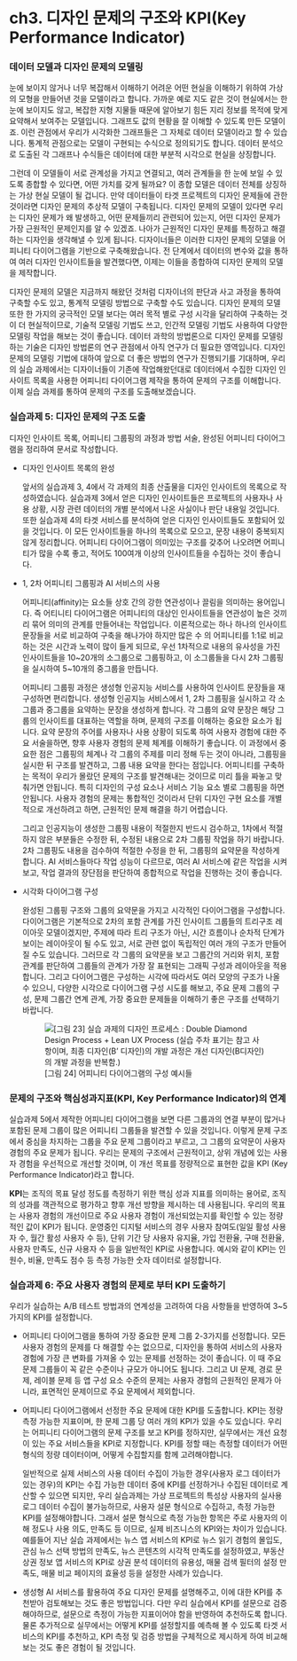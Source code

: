 # ch3. 디자인 문제의 구조와 KPI(Key Performance Indicator)

### 데이터 모델과 디자인 문제의 모델링

눈에 보이지 않거나 너무 복잡해서 이해하기 어려운 어떤 현실을 이해하기 위하여 가상의 모형을 만들어낸 것을 모델이라고 합니다. 가까운 예로 지도 같은 것이 현실에서는 한 눈에 보이지도 않고, 복잡한 지형 지물들 때문에 알아보기 힘든 지리 정보를 목적에 맞게 요약해서 보여주는 모델입니다. 그래프도 값의 현황을 잘 이해할 수 있도록 만든 모델이죠. 이런 관점에서 우리가 시각화한 그래프들은 그 자체로 데이터 모델이라고 할 수 있습니다. 통계적 관점으로는 모델이 구현되는 수식으로 정의되기도 합니다. 데이터 분석으로 도출된 각 그래프나 수식들은 데이터에 대한 부분적 시각으로 현실을 상징합니다.

그런데 이 모델들이 서로 관계성을 가지고 연결되고, 여러 관계들을 한 눈에 보일 수 있도록 종합할 수 있다면, 어떤 가치를 갖게 될까요? 이 종합 모델은 데이터 전체를 상징하는 가상 현실 모델이 될 겁니다. 만약 데이터들이 타겟 프로젝트의 디자인 문제들에 관한 것이라면 디자인 문제의 추상적 모델이 구축됩니다. 디자인 문제의 모델이 있다면 우리는 디자인 문제가 왜 발생하고, 어떤 문제들끼리 관련되어 있는지, 어떤 디자인 문제가 가장 근원적인 문제인지를 알 수 있겠죠. 나아가 근원적인 디자인 문제를 특정하고 해결하는 디자인을 생각해낼 수 있게 됩니다. 디자이너들은 이러한 디자인 문제의 모델을 어피니티 다이어그램을 기반으로 구축해왔습니다. 전 단계에서 데이터의 변수와 값을 통하여 여러 디자인 인사이트들을 발견했다면, 이제는 이들을 종합하여 디자인 문제의 모델을 제작합니다.

디자인 문제의 모델은 지금까지 해왔던 것처럼 디자이너의 판단과 사고 과정을 통하여 구축할 수도 있고, 통계적 모델링 방법으로 구축할 수도 있습니다. 디자인 문제의 모델 또한 한 가지의 궁극적인 모델 보다는 여러 목적 별로 구성 시각을 달리하여 구축하는 것이 더 현실적이므로, 기술적 모델링 기법도 쓰고, 인간적 모델링 기법도 사용하여 다양한 모델링 작업을 해보는 것이 좋습니다. 데이터 과학의 방법론으로 디자인 문제를 모델링하는 기술은 디자인 방법론의 연구 관점에서 아직 연구가 더 필요한 영역입니다. 디자인 문제의 모델링 기법에 대하여 앞으로 더 좋은 방법의 연구가 진행되기를 기대하며, 우리의 실습 과제에서는 디자이너들이 기존에 작업해왔던대로 데이터에서 수집한 디자인 인사이트 목록을 사용한 어피니티 다이어그램 제작을 통하여 문제의 구조를 이해합니다. 이제 실습 과제를 통하여 문제의 구조를 도출해보겠습니다.

### 실습과제 5: 디자인 문제의 구조 도출

디자인 인사이트 목록, 어피니티 그룹핑의 과정과 방법 서술, 완성된 어피니티 다이어그램을 정리하여 문서로 작성합니다.

-   디자인 인사이트 목록의 완성

    앞서의 실습과제 3, 4에서 각 과제의 최종 산출물을 디자인 인사이트의 목록으로 작성하였습니다. 실습과제 3에서 얻은 디자인 인사이트들은 프로젝트의 사용자나 사용 상황, 시장 관련 데이터의 개별 분석에서 나온 사실이나 판단 내용일 것입니다. 또한 실습과제 4의 타겟 서비스를 분석하여 얻은 디자인 인사이트들도 포함되어 있을 것입니다. 이 모든 인사이트들을 하나의 목록으로 모으고, 문장 내용이 중복되지 않게 정리합니다. 어피니티 다이어그램이 의미있는 구조를 갖추어 나오려면 어피니티가 많을 수록 좋고, 적어도 100여개 이상의 인사이트들을 수집하는 것이 좋습니다.

-   1, 2차 어피니티 그룹핑과 AI 서비스의 사용

    어피니티(affinity)는 요소들 상호 간의 강한 연관성이나 끌림을 의미하는 용어입니다. 즉 어티니티 다이어그램은 어피니티의 대상인 인사이트들을 연관성이 높은 것끼리 묶어 의미의 관계를 만들어내는 작업입니다. 이론적으로는 하나 하나의 인사이트 문장들을 서로 비교하여 구축을 해나가야 하지만 많은 수 의 어피니티를 1:1로 비교하는 것은 시간과 노력이 많이 들게 되므로, 우선 1차적으로 내용의 유사성을 가진 인사이트들을 10\~20개의 소그룹으로 그룹핑하고, 이 소그룹들을 다시 2차 그룹핑을 실시하여 5\~10개의 중그룹을 만듭니다.

    어피니티 그룹핑 과정은 생성형 인공지능 서비스를 사용하여 인사이트 문장들을 재구성하면 편리합니다. 생성형 인공지능 서비스에서 1, 2차 그룹핑을 실시하고 각 소그룹과 중그룹을 요약하는 문장을 생성하게 합니다. 각 그룹의 요약 문장은 해당 그룹의 인사이트를 대표하는 역할을 하며, 문제의 구조를 이해하는 중요한 요소가 됩니다. 요약 문장의 주어를 사용자나 사용 상황이 되도록 하여 사용자 경험에 대한 주요 서술을하면, 향후 사용자 경험의 문제 체계를 이해하기 좋습니다. 이 과정에서 중요한 점은 그룹핑의 체계나 각 그룹의 주제를 미리 정해 두는 것이 아니라, 그룹핑을 실시한 뒤 구조를 발견하고, 그룹 내용 요약을 한다는 점입니다. 어피니티를 구축하는 목적이 우리가 몰랐던 문제의 구조를 발견해내는 것이므로 미리 틀을 짜놓고 맞춰가면 안됩니다. 특히 디자인의 구성 요소나 서비스 기능 요소 별로 그룹핑을 하면 안됩니다. 사용자 경험의 문제는 통합적인 것이라서 단위 디자인 구현 요소를 개별적으로 개선하려고 하면, 근원적인 문제 해결을 하기 어렵습니다.

    그리고 인공지능이 생성한 그룹핑 내용이 적절한지 반드시 검수하고, 1차에서 적절하지 않은 부분들은 수정한 뒤, 수정된 내용으로 2차 그룹핑 작업을 하기 바랍니다. 2차 그룹핑도 내용을 검수하여 적절한 수정을 한 뒤, 그룹핑의 요약문을 작성하게 합니다. AI 서비스들마다 작업 성능이 다르므로, 여러 AI 서비스에 같은 작업을 시켜보고, 작업 결과의 장단점을 판단하여 종합적으로 작업을 진행하는 것이 좋습니다.

-   시각화 다이어그램 구성

    완성된 그룹핑 구조와 그룹의 요약문을 가지고 시각적인 다이어그램을 구성합니다. 다이어그램은 기본적으로 2차의 포함 관계를 가진 인사이트 그룹들의 트리구조 레이아웃 모델이겠지만, 주제에 따라 트리 구조가 아닌, 시간 흐름이나 순차적 단계가 보이는 레이아웃이 될 수도 있고, 서로 관련 없이 독립적인 여러 개의 구조가 만들어질 수도 있습니다. 그러므로 각 그룹의 요약문을 보고 그룹간의 거리와 위치, 포함 관계를 판단하여 그룹들의 관계가 가장 잘 표현되는 그래픽 구성과 레이아웃을 적용합니다. 그리고 다이어그램은 구성하는 시각에 따라서도 여러 모양의 구조가 나올 수 있으니, 다양한 시각으로 다이어그램 구성 시도를 해보고, 주요 문제 그룹의 구성, 문제 그룹간 연계 관계, 가장 중요한 문제들을 이해하기 좋은 구조를 선택하기 바랍니다.

    ![\[그림 24\] 어피니티 다이어그램의 구성 예시들](ch3 디자인 문제의 구조와 KPI/24.png){alt="[그림 23] 실습 과제의 디자인 프로세스 : Double Diamond Design Process + Lean UX Process (실습 주차 표기는 참고 사항이며, 최종 디자인(B’ 디자인)의 개발 과정은 개선 디자인(B디자인)의 개발 과정을 반복함.)"}

### 문제의 구조와 핵심성과지표(KPI, Key Performance Indicator)의 연계

실습과제 5에서 제작한 어피니티 다이어그램을 보면 다른 그룹과의 연결 부분이 많거나 포함된 문제 그룹이 많은 어피니티 그룹들을 발견할 수 있을 것입니다. 이렇게 문제 구조에서 중심을 차지하는 그룹을 주요 문제 그룹이라고 부르고, 그 그룹의 요약문이 사용자 경험의 주요 문제가 됩니다. 우리는 문제의 구조에서 근원적이고, 상위 개념에 있는 사용자 경험을 우선적으로 개선할 것이며, 이 개선 목표를 정량적으로 표현한 값을 KPI (Key Performance Indicator)라고 합니다.

**KPI**는 조직의 목표 달성 정도를 측정하기 위한 핵심 성과 지표를 의미하는 용어로, 조직의 성과를 객관적으로 평가하고 향후 개선 방향을 제시하는 데 사용됩니다. 우리의 목표는 사용자 경험의 개선이므로 주요 사용자 경험이 개선되었는지를 확인할 수 있는 정량적인 값이 KPI가 됩니다. 운영중인 디지털 서비스의 경우 사용자 참여도(일일 활성 사용자 수, 월간 활성 사용자 수 등), 단위 기간 당 사용자 유지율, 가입 전환율, 구매 전환율, 사용자 만족도, 신규 사용자 수 등을 일반적인 KPI로 사용합니다. 예시와 같이 KPI는 인원수, 비율, 만족도 점수 등 측정 가능한 숫자 데이터로 설정합니다.

### 실습과제 6: 주요 사용자 경험의 문제로 부터 KPI 도출하기

우리가 실습하는 A/B 테스트 방법과의 연계성을 고려하여 다음 사항들을 반영하여 3\~5가지의 KPI를 설정합니다.

-   어피니티 다이어그램을 통하여 가장 중요한 문제 그룹 2-3가지를 선정합니다. 모든 사용자 경험의 문제를 다 해결할 수는 없으므로, 디자인을 통하여 서비스의 사용자 경험에 가장 큰 변화를 가져올 수 있는 문제를 선정하는 것이 좋습니다. 이 때 주요 문제 그룹들이 꼭 같은 수준이나 규모가 아니어도 됩니다. 그리고 UI 문제, 경로 문제, 레이블 문제 등 앱 구성 요소 수준의 문제는 사용자 경험의 근원적인 문제가 아니라, 표면적인 문제이므로 주요 문제에서 제외합니다.

-   어피니티 다이어그램에서 선정한 주요 문제에 대한 KPI를 도출합니다. KPI는 정량 측정 가능한 지표이며, 한 문제 그룹 당 여러 개의 KPI가 있을 수도 있습니다. 우리는 어피니티 다이어그램의 문제 구조를 보고 KPI를 정하지만, 실무에서는 개선 요청이 있는 주요 서비스들을 KPI로 지정합니다. KPI를 정할 때는 측정할 데이터가 어떤 형식의 정량 데이터이며, 어떻게 수집할지를 함께 고려해야합니다.

    일반적으로 실제 서비스의 사용 데이터 수집이 가능한 경우(사용자 로그 데이터가 있는 경우)의 KPI는 수집 가능한 데이터 중에 KPI를 선정하거나 수집된 데이터로 계산할 수 있으면 되지만, 우리 실습과제는 가상 프로젝트의 특성상 사용자의 실사용 로그 데이터 수집이 불가능하므로, 사용자 설문 형식으로 수집하고, 측정 가능한 KPI를 설정해야합니다. 그래서 설문 형식으로 측정 가능한 항목은 주로 사용자의 이해 정도나 사용 의도, 만족도 등 이므로, 실제 비즈니스의 KPI와는 차이가 있습니다. 예를들어 지난 실습 과제에서는 뉴스 앱 서비스의 KPI로 뉴스 읽기 경험의 몰입도, 관심 뉴스 선택 방법의 만족도, 뉴스 콘텐츠의 시각적 만족도를 설정하였고, 부동산 상권 정보 앱 서비스의 KPI로 상권 분석 데이터의 유용성, 매물 검색 필터의 설정 만족도, 매물 비교 페이지의 효율성 등을 설정한 사례가 있습니다.

-   생성형 AI 서비스를 활용하여 주요 디자인 문제를 설명해주고, 이에 대한 KPI를 추천받아 검토해보는 것도 좋은 방법입니다. 다만 우리 실습에서 KPI를 설문으로 검증해야하므로, 설문으로 측정이 가능한 지표이어야 함을 반영하여 추천하도록 합니다. 물론 추가적으로 실무에서는 어떻게 KPI를 설정할지를 예측해 볼 수 있도록 타겟 서비스의 KPI를 추천하고, KPI 측정 및 검증 방법을 구체적으로 제시하게 하여 비교해보는 것도 좋은 경험이 될 것입니다.
